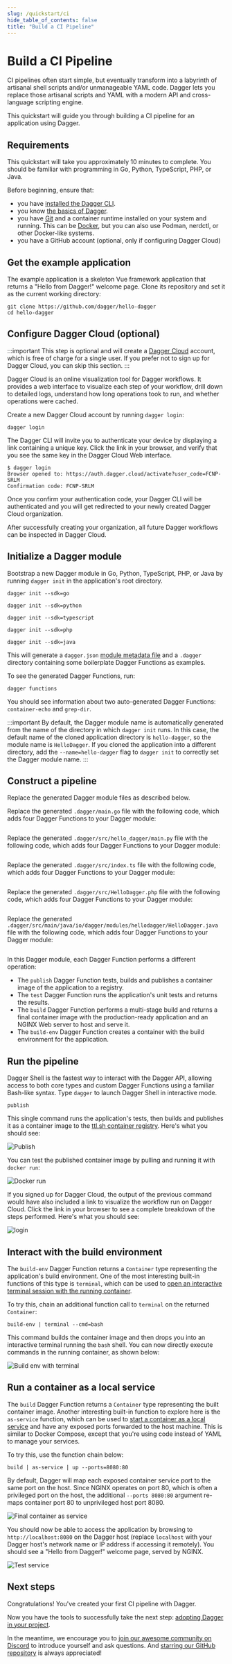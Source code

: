 ```yaml
---
slug: /quickstart/ci
hide_table_of_contents: false
title: "Build a CI Pipeline"
---
```


# Build a CI Pipeline

CI pipelines often start simple, but eventually transform into a labyrinth of artisanal shell scripts and/or unmanageable YAML code. Dagger lets you replace those artisanal scripts and YAML with a modern API and cross-language scripting engine.

This quickstart will guide you through building a CI pipeline for an application using Dagger.

## Requirements

This quickstart will take you approximately 10 minutes to complete. You should be familiar with programming in Go, Python,  TypeScript, PHP, or Java.

Before beginning, ensure that:
- you have [installed the Dagger CLI](../../install.mdx).
- you know [the basics of Dagger](../basics/index.mdx).
- you have [Git](https://git-scm.com/downloads) and a container runtime installed on your system and running. This can be [Docker](https://docs.docker.com/engine/install/), but you can also use Podman, nerdctl, or other Docker-like systems.
- you have a GitHub account (optional, only if configuring Dagger Cloud)

## Get the example application

The example application is a skeleton Vue framework application that returns a "Hello from Dagger!" welcome page. Clone its repository and set it as the current working directory:

```shell
git clone https://github.com/dagger/hello-dagger
cd hello-dagger
```

## Configure Dagger Cloud (optional)

:::important
This step is optional and will create a [Dagger Cloud](https://dagger.io/cloud) account, which is free of charge for a single user. If you prefer not to sign up for Dagger Cloud, you can skip this section.
:::

Dagger Cloud is an online visualization tool for Dagger workflows. It provides a web interface to visualize each step of your workflow, drill down to detailed logs, understand how long operations took to run, and whether operations were cached.

Create a new Dagger Cloud account by running `dagger login`:

```shell
dagger login
```

The Dagger CLI will invite you to authenticate your device by displaying a link containing a unique key. Click the link in your browser, and verify that you see the same key in the Dagger Cloud Web interface.

```shell
$ dagger login
Browser opened to: https://auth.dagger.cloud/activate?user_code=FCNP-SRLM
Confirmation code: FCNP-SRLM
```

Once you confirm your authentication code, your Dagger CLI will be authenticated and you will get redirected to your newly created Dagger Cloud organization.

After successfully creating your organization, all future Dagger workflows can be inspected in Dagger Cloud.

## Initialize a Dagger module

Bootstrap a new Dagger module in Go, Python, TypeScript, PHP, or Java by running `dagger init` in the application's root directory.

<Tabs groupId="language" queryString="sdk">
<TabItem value="go" label="Go">

```shell
dagger init --sdk=go
```

</TabItem>
<TabItem value="Python">

```shell
dagger init --sdk=python
```

</TabItem>
<TabItem value="TypeScript">

```shell
dagger init --sdk=typescript
```

</TabItem>
<TabItem value="PHP">

```shell
dagger init --sdk=php
```

</TabItem>
<TabItem value="java" label="Java">

```shell
dagger init --sdk=java
```

</TabItem>
</Tabs>

This will generate a `dagger.json` [module metadata file](../../api/module-structure.mdx) and a `.dagger` directory containing some boilerplate Dagger Functions as examples.

To see the generated Dagger Functions, run:

```shell
dagger functions
```

You should see information about two auto-generated Dagger Functions: `container-echo` and `grep-dir`.

:::important
By default, the Dagger module name is automatically generated from the name of the directory in which `dagger init` runs. In this case, the default name of the cloned application directory is `hello-dagger`, so the module name is `HelloDagger`. If you cloned the application into a different directory, add the `--name=hello-dagger` flag to `dagger init` to correctly set the Dagger module name.
:::

## Construct a pipeline

Replace the generated Dagger module files as described below.

<Tabs groupId="language" queryString="sdk">
<TabItem value="go" label="Go">

Replace the generated `.dagger/main.go` file with the following code, which adds four Dagger Functions to your Dagger module:

```go file=./snippets/go/main.go
```

</TabItem>
<TabItem value="Python">

Replace the generated `.dagger/src/hello_dagger/main.py` file with the following code, which adds four Dagger Functions to your Dagger module:

```python file=./snippets/python/__init__.py
```

</TabItem>
<TabItem value="TypeScript">

Replace the generated `.dagger/src/index.ts` file with the following code, which adds four Dagger Functions to your Dagger module:

```typescript file=./snippets/typescript/index.ts
```

</TabItem>
<TabItem value="PHP">

Replace the generated `.dagger/src/HelloDagger.php` file with the following code, which adds four Dagger Functions to your Dagger module:

```php file=./snippets/php/src/HelloDagger.php
```

</TabItem>
<TabItem value="java" label="Java">

Replace the generated `.dagger/src/main/java/io/dagger/modules/hellodagger/HelloDagger.java` file with the following code, which adds four Dagger Functions to your Dagger module:

```java file=./snippets/java/src/main/java/io/dagger/modules/hellodagger/HelloDagger.java
```

</TabItem>
</Tabs>

In this Dagger module, each Dagger Function performs a different operation:

- The `publish` Dagger Function tests, builds and publishes a container image of the application to a registry.
- The `test` Dagger Function runs the application's unit tests and returns the results.
- The `build` Dagger Function performs a multi-stage build and returns a final container image with the production-ready application and an NGINX Web server to host and serve it.
- The `build-env` Dagger Function creates a container with the build environment for the application.

## Run the pipeline

Dagger Shell is the fastest way to interact with the Dagger API, allowing access to both core types and custom Dagger Functions using a familiar Bash-like syntax. Type `dagger` to launch Dagger Shell in interactive mode.

```shell
publish
```

This single command runs the application's tests, then builds and publishes it as a container image to the [ttl.sh container registry](https://ttl.sh). Here's what you should see:

![Publish](/img/current_docs/quickstart/ci/publish.gif)

You can test the published container image by pulling and running it with `docker run`:

![Docker run](/img/current_docs/quickstart/ci/docker.gif)

If you signed up for Dagger Cloud, the output of the previous command would have also included a link to visualize the workflow run on Dagger Cloud. Click the link in your browser to see a complete breakdown of the steps performed. Here's what you should see:

![login](/img/current_docs/quickstart/ci/trace.gif)

## Interact with the build environment

The `build-env` Dagger Function returns a `Container` type representing the application's build environment. One of the most interesting built-in functions of this type is `terminal`, which can be used to [open an interactive terminal session with the running container](../../features/debugging.mdx).

To try this, chain an additional function call to `terminal` on the returned `Container`:

```shell
build-env | terminal --cmd=bash
```

This command builds the container image and then drops you into an interactive terminal running the `bash` shell. You can now directly execute commands in the running container, as shown below:

![Build env with terminal](/img/current_docs/quickstart/ci/buildenv-terminal.gif)

## Run a container as a local service

The `build` Dagger Function returns a `Container` type representing the built container image. Another interesting built-in function to explore here is the `as-service` function, which can be used to [start a container as a local service](../../features/services.mdx) and have any exposed ports forwarded to the host machine. This is similar to Docker Compose, except that you're using code instead of YAML to manage your services.

To try this, use the function chain below:

```shell
build | as-service | up --ports=8080:80
```

By default, Dagger will map each exposed container service port to the same port on the host. Since NGINX operates on port 80, which is often a privileged port on the host, the additional `--ports 8080:80` argument re-maps container port 80 to unprivileged host port 8080.

![Final container as service](/img/current_docs/quickstart/ci/build-service.gif)

You should now be able to access the application by browsing to `http://localhost:8080` on the Dagger host (replace `localhost` with your Dagger host's network name or IP address if accessing it remotely). You should see a "Hello from Dagger!" welcome page, served by NGINX.

![Test service](/img/current_docs/quickstart/ci/curl.gif)

## Next steps

Congratulations! You've created your first CI pipeline with Dagger.

Now you have the tools to successfully take the next step: [adopting Dagger in your project](../../ci/adopting.mdx).

In the meantime, we encourage you to [join our awesome community on Discord](https://discord.gg/dagger-io) to introduce yourself and ask questions. And [starring our GitHub repository](https://github.com/dagger/dagger) is always appreciated!
